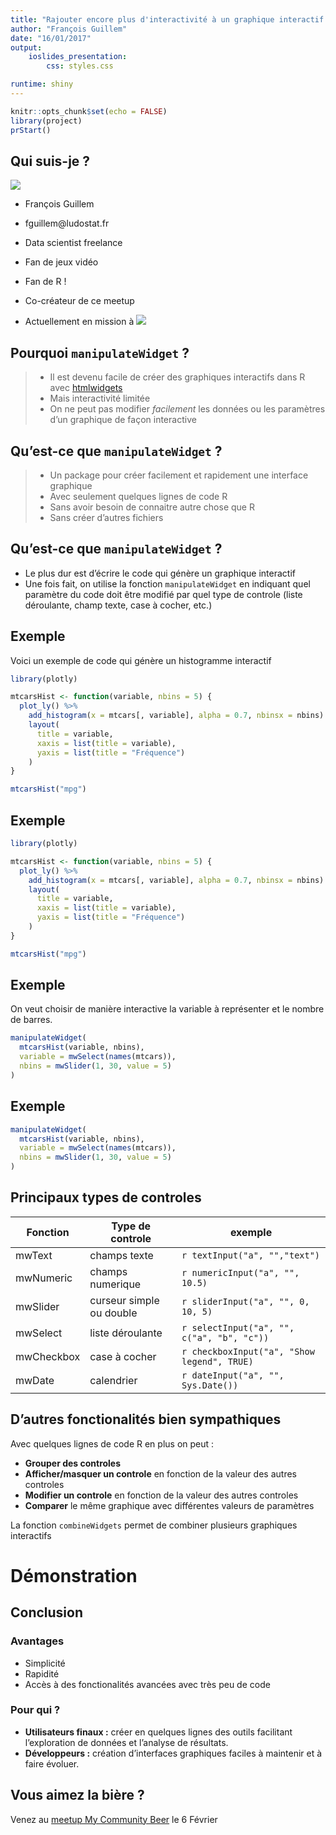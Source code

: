 ```yaml
---
title: "Rajouter encore plus d'interactivité à un graphique interactif avec `manipulateWidget`"
author: "François Guillem"
date: "16/01/2017"
output: 
    ioslides_presentation:
        css: styles.css

runtime: shiny
---
```


```r
knitr::opts_chunk$set(echo = FALSE)
library(project)
prStart()
```

## Qui suis-je ?

<div class="columns-2">
![](img/moi.png)

- François Guillem
- fguillem@ludostat.fr
- Data scientist freelance
- Fan de jeux vidéo

- Fan de R !
- Co-créateur de ce meetup

- Actuellement en mission à ![](img/logo-rte.jpg)

</div>

## Pourquoi `manipulateWidget` ?

> - Il est devenu facile de créer des graphiques interactifs dans R avec [htmlwidgets](http://www.htmlwidgets.org/showcase_leaflet.html)
> - Mais interactivité limitée
> - On ne peut pas modifier *facilement* les données ou les paramètres d'un graphique de façon interactive

## Qu'est-ce que `manipulateWidget` ?

> - Un package pour créer facilement et rapidement une interface graphique
> - Avec seulement quelques lignes de code R
> - Sans avoir besoin de connaitre autre chose que R
> - Sans créer d'autres fichiers

## Qu'est-ce que `manipulateWidget` ?

- Le plus dur est d'écrire le code qui génère un graphique interactif
- Une fois fait, on utilise la fonction `manipulateWidget` en indiquant quel paramètre du code doit être modifié par quel type de controle (liste déroulante, champ texte, case à cocher, etc.)

## Exemple

Voici un exemple de code qui génère un histogramme interactif

```r
library(plotly)

mtcarsHist <- function(variable, nbins = 5) {
  plot_ly() %>% 
    add_histogram(x = mtcars[, variable], alpha = 0.7, nbinsx = nbins) %>% 
    layout(
      title = variable,
      xaxis = list(title = variable),
      yaxis = list(title = "Fréquence")
    )
} 

mtcarsHist("mpg")

```


## Exemple {.flexbox .vcenter}

```r
library(plotly)

mtcarsHist <- function(variable, nbins = 5) {
  plot_ly() %>% 
    add_histogram(x = mtcars[, variable], alpha = 0.7, nbinsx = nbins) %>% 
    layout(
      title = variable,
      xaxis = list(title = variable),
      yaxis = list(title = "Fréquence")
    )
} 

mtcarsHist("mpg")

```

## Exemple

On veut choisir de manière interactive la variable à représenter et le nombre de barres.

```r
manipulateWidget(
  mtcarsHist(variable, nbins),
  variable = mwSelect(names(mtcars)),
  nbins = mwSlider(1, 30, value = 5)
)
```

## Exemple

```r
manipulateWidget(
  mtcarsHist(variable, nbins),
  variable = mwSelect(names(mtcars)),
  nbins = mwSlider(1, 30, value = 5)
)
```

## Principaux types de controles

Fonction  | Type de controle | exemple
----------|------------------|-----------------------------
mwText    | champs texte     |`r textInput("a", "","text")`
mwNumeric | champs numerique | `r numericInput("a", "", 10.5)`
mwSlider  | curseur simple ou double |  `r sliderInput("a", "", 0, 10, 5)`
mwSelect  | liste déroulante | `r selectInput("a", "", c("a", "b", "c"))`
mwCheckbox | case à cocher   | `r checkboxInput("a", "Show legend", TRUE)`
mwDate    | calendrier       | `r dateInput("a", "", Sys.Date())`

## D'autres fonctionalités bien sympathiques

Avec quelques lignes de code R en plus on peut :

- **Grouper des controles**
- **Afficher/masquer un controle** en fonction de la valeur des autres controles
- **Modifier un controle** en fonction de la valeur des autres controles
- **Comparer** le même graphique avec différentes valeurs de paramètres

La fonction `combineWidgets` permet de combiner plusieurs graphiques interactifs

# Démonstration

## Conclusion

### Avantages
- Simplicité
- Rapidité
- Accès à des fonctionalités avancées avec très peu de code

### Pour qui ?
- **Utilisateurs finaux :** créer en quelques lignes des outils facilitant l'exploration de données et l'analyse de résultats.
- **Développeurs :** création d'interfaces graphiques faciles à maintenir et à faire évoluer.

## Vous aimez la bière ?{#mcb}

Venez au [meetup My Community Beer](https://www.meetup.com/fr-FR/My-Community-Beer/events/236708852/) le 6 Février
